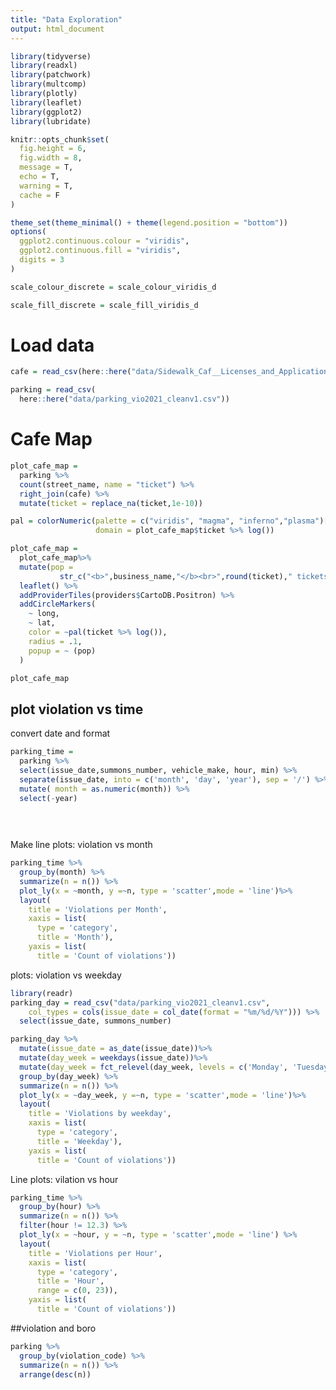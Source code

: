 ```yaml
---
title: "Data Exploration"
output: html_document
---
```


```r
library(tidyverse)
library(readxl)
library(patchwork)
library(multcomp)
library(plotly)
library(leaflet)
library(ggplot2)
library(lubridate)

knitr::opts_chunk$set(
  fig.height = 6,
  fig.width = 8,
  message = T,
  echo = T,
  warning = T,
  cache = F
)

theme_set(theme_minimal() + theme(legend.position = "bottom"))
options(
  ggplot2.continuous.colour = "viridis",
  ggplot2.continuous.fill = "viridis",
  digits = 3
)

scale_colour_discrete = scale_colour_viridis_d

scale_fill_discrete = scale_fill_viridis_d

```

# Load data
```r
cafe = read_csv(here::here("data/Sidewalk_Caf__Licenses_and_Applications_clean.csv"))

parking = read_csv(
  here::here("data/parking_vio2021_cleanv1.csv"))

```

# Cafe Map
```r
plot_cafe_map =
  parking %>%
  count(street_name, name = "ticket") %>%
  right_join(cafe) %>%
  mutate(ticket = replace_na(ticket,1e-10))

pal = colorNumeric(palette = c("viridis", "magma", "inferno","plasma")[[4]],
                   domain = plot_cafe_map$ticket %>% log())

plot_cafe_map =
  plot_cafe_map%>%
  mutate(pop =
           str_c("<b>",business_name,"</b><br>",round(ticket)," tickets")) %>% 
  leaflet() %>%
  addProviderTiles(providers$CartoDB.Positron) %>%
  addCircleMarkers(
    ~ long,
    ~ lat,
    color = ~pal(ticket %>% log()),
    radius = .1,
    popup = ~ (pop)
  )

plot_cafe_map
```

## plot violation vs time

convert date and format

```r
parking_time = 
  parking %>% 
  select(issue_date,summons_number, vehicle_make, hour, min) %>% 
  separate(issue_date, into = c('month', 'day', 'year'), sep = '/') %>% 
  mutate( month = as.numeric(month)) %>% 
  select(-year) 
  

    
```

Make line plots: violation vs month

```r
parking_time %>% 
  group_by(month) %>% 
  summarize(n = n()) %>%
  plot_ly(x = ~month, y =~n, type = 'scatter',mode = 'line')%>%
  layout(
    title = 'Violations per Month',
    xaxis = list(
      type = 'category',
      title = 'Month'),
    yaxis = list(
      title = 'Count of violations'))
```

plots: violation vs weekday
```r
library(readr)
parking_day = read_csv("data/parking_vio2021_cleanv1.csv", 
    col_types = cols(issue_date = col_date(format = "%m/%d/%Y"))) %>%
  select(issue_date, summons_number)

parking_day %>% 
  mutate(issue_date = as_date(issue_date))%>%
  mutate(day_week = weekdays(issue_date))%>%
  mutate(day_week = fct_relevel(day_week, levels = c('Monday', 'Tuesday', 'Wednesday', 'Thursday', 'Friday', 'Saturday', 'Sunday'))) %>%
  group_by(day_week) %>% 
  summarize(n = n()) %>%
  plot_ly(x = ~day_week, y =~n, type = 'scatter',mode = 'line')%>%
  layout(
    title = 'Violations by weekday',
    xaxis = list(
      type = 'category',
      title = 'Weekday'),
    yaxis = list(
      title = 'Count of violations'))
```


Line plots: vilation vs hour
```r
parking_time %>% 
  group_by(hour) %>% 
  summarize(n = n()) %>%
  filter(hour != 12.3) %>% 
  plot_ly(x = ~hour, y = ~n, type = 'scatter',mode = 'line') %>%
  layout(
    title = 'Violations per Hour',
    xaxis = list(
      type = 'category',
      title = 'Hour',
      range = c(0, 23)),
    yaxis = list(
      title = 'Count of violations'))
```



##violation and boro

```r
parking %>%
  group_by(violation_code) %>% 
  summarize(n = n()) %>% 
  arrange(desc(n))
  
```




